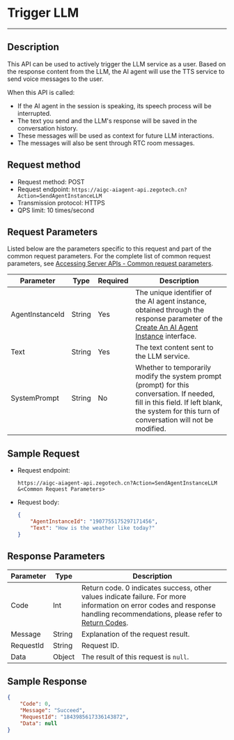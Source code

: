 # Trigger LLM

---

## Description

This API can be used to actively trigger the LLM service as a user. Based on the response content from the LLM, the AI agent will use the TTS service to send voice messages to the user.

When this API is called:
- If the AI agent in the session is speaking, its speech process will be interrupted.
- The text you send and the LLM's response will be saved in the conversation history.
- These messages will be used as context for future LLM interactions.
- The messages will also be sent through RTC room messages.

## Request method

- Request method: POST
- Request endpoint: `https://aigc-aiagent-api.zegotech.cn?Action=SendAgentInstanceLLM`
- Transmission protocol: HTTPS
- QPS limit: 10 times/second

## Request Parameters

Listed below are the parameters specific to this request and part of the common request parameters. For the complete list of common request parameters, see [Accessing Server APIs - Common request parameters](./../Accessing%20Server%20APIs.mdx#common-request-parameters).

| Parameter             | Type    | Required | Description                                                         |
|----------------------|---------|----------|---------------------------------------------------------------------|
| AgentInstanceId      | String  | Yes      | The unique identifier of the AI agent instance, obtained through the response parameter of the [Create An AI Agent Instance](./Create%20Agent%20instance.mdx) interface. |
| Text                | String  | Yes      | The text content sent to the LLM service.                           |
| SystemPrompt        | String  | No       | Whether to temporarily modify the system prompt (prompt) for this conversation. If needed, fill in this field. If left blank, the system for this turn of conversation will not be modified. |

## Sample Request

- Request endpoint:

    ```https
    https://aigc-aiagent-api.zegotech.cn?Action=SendAgentInstanceLLM
    &<Common Request Parameters>
    ```

- Request body:
    ```json
    {
        "AgentInstanceId": "1907755175297171456",
        "Text": "How is the weather like today?"
    }
    ```

## Response Parameters

| Parameter | Type | Description |
|-----------|------|-------------|
| Code | Int | Return code. 0 indicates success, other values indicate failure. For more information on error codes and response handling recommendations, please refer to [Return Codes](./../Return%20codes.mdx). |
| Message | String | Explanation of the request result. |
| RequestId | String | Request ID. |
| Data | Object | The result of this request is `null`. |

## Sample Response

```json
{
    "Code": 0,
    "Message": "Succeed",
    "RequestId": "1843985617336143872",
    "Data": null
}
```

